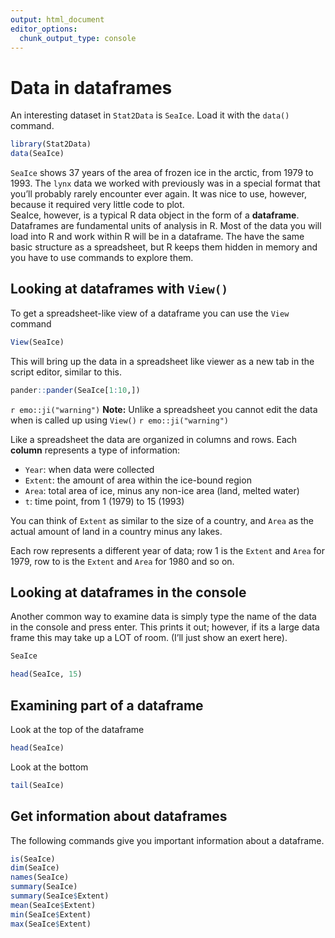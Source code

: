 ```yaml
---
output: html_document
editor_options: 
  chunk_output_type: console
---
```

# Data in dataframes


An interesting dataset in `Stat2Data` is `SeaIce`.  Load it with the `data()` command.

```r
library(Stat2Data)
data(SeaIce)
```

`SeaIce` shows 37 years of the area of frozen ice in the arctic, from 1979 to 1993.  The `lynx` data we worked with previously was in a special format that you'll probably rarely encounter ever again.  It was nice to use, however, because it required very little code to plot.  
SeaIce, however, is a typical R data object in the form of a **dataframe**.  Dataframes are fundamental units of analysis in R.  Most of the data you will load into R and work within R will be in a dataframe.  The have the same basic structure as a spreadsheet, but R keeps them hidden in memory and you have to use commands to explore them.

## Looking at dataframes with `View()`

<!-- Did I mention tabs in Rstudio intro? -->

To get a spreadsheet-like view of a dataframe you can use the `View` command

```r
View(SeaIce)
```

This will bring up the data in a spreadsheet like viewer as a new tab in the script editor, similar to this.
```r
pander::pander(SeaIce[1:10,])
```

`r emo::ji("warning")` **Note:** Unlike a spreadsheet you cannot edit the data when is called up using `View()` `r emo::ji("warning")`

Like a spreadsheet the data are organized in columns and rows.  Each **column** represents a type of information: 

* `Year`: when data were collected
* `Extent`: the amount of area within the ice-bound region
* `Area`: total area of ice, minus any non-ice area (land, melted water)
* `t`: time point, from 1 (1979) to 15 (1993)

You can think of `Extent` as similar to the size of a country, and `Area` as the actual amount of land in a country minus any lakes.

Each row represents a different year of data; row 1 is the `Extent` and `Area` for 1979, row to is the `Extent` and `Area` for 1980 and so on.


## Looking at dataframes in the console

Another common way to examine data is simply type the name of the data in the console and press enter.  This prints it out; however, if its a large data frame this may take up a LOT of room.  (I'll just show an exert here).

<!-- TODO: Insert Image? -->


```r
SeaIce
```

```r
head(SeaIce, 15)
```

## Examining part of a dataframe

Look at the top of the dataframe

```r
head(SeaIce)
```

Look at the bottom

```r
tail(SeaIce)
```


## Get information about dataframes

The following commands give you important information about a dataframe.

```r
is(SeaIce)
dim(SeaIce)
names(SeaIce)
summary(SeaIce)
summary(SeaIce$Extent)
mean(SeaIce$Extent)
min(SeaIce$Extent)
max(SeaIce$Extent)
```

